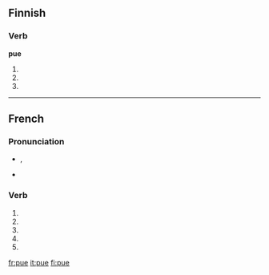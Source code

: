 {{also|PUE|pué}}
==Finnish==

===Verb===
'''pue'''

# {{fi-form of|type=verb|mood=indicative|tense=present connegative|[[pukea]]}}
# {{fi-form of|type=verb|pr=second-person|pl=singular|mood=imperative|tense=present|[[pukea]]}}
# {{fi-form of|type=verb|pr=second-person|pl=singular|mood=imperative|tense=present connegative|[[pukea]]}}

----

==French==

===Pronunciation===
* {{IPA|lang=fr|/py/}}, {{SAMPA|/py/}}
* {{homophones|pu|pues|puent|pus|put|pût|lang=fr}}

===Verb===
{{fr-verb-form}}

# {{form of|[[first-person|First-person]] [[singular]] [[present indicative]]|puer|lang=French}}
# {{form of|[[third-person|Third-person]] [[singular]] [[present indicative]]| puer|lang=French}}
# {{form of|First-person singular [[present subjunctive]]|puer|lang=French}}
# {{form of|[[third-person|Third-person]] singular [[present subjunctive]]| puer|lang=French}}
# {{form of|Second-person singular [[imperative]]|puer |lang=French}}

[[fr:pue]]
[[it:pue]]
[[fi:pue]]